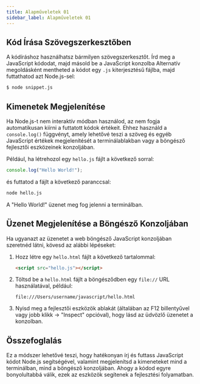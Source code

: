```yaml
---  
title: Alapműveletek 01
sidebar_label: Alapműveletek 01
---
```



## Kód Írása Szövegszerkesztőben

A kódíráshoz használhatsz bármilyen szövegszerkesztőt. Írd meg a JavaScript kódodat, majd másold be a JavaScript konzolba Alternatív megoldásként mentheted a kódot egy `.js` kiterjesztésű fájlba, majd futtathatod azt Node.js-sel:

```bash
$ node snippet.js
```

## Kimenetek Megjelenítése

Ha Node.js-t nem interaktív módban használod, az nem fogja automatikusan kiírni a futtatott kódok értékeit. Ehhez használd a `console.log()` függvényt, amely lehetővé teszi a szöveg és egyéb JavaScript értékek megjelenítését a terminálablakban vagy a böngésző fejlesztői eszközeinek konzoljában.

Például, ha létrehozol egy `hello.js` fájlt a következő sorral:

```javascript
console.log("Hello World!");
```

és futtatod a fájlt a következő paranccsal:

```bash
node hello.js
```

A "Hello World!" üzenet meg fog jelenni a terminálban.

## Üzenet Megjelenítése a Böngésző Konzoljában

Ha ugyanazt az üzenetet a web böngésző JavaScript konzoljában szeretnéd látni, kövesd az alábbi lépéseket:

1. Hozz létre egy `hello.html` fájlt a következő tartalommal:

    ```html
    <script src="hello.js"></script>
    ```

2. Töltsd be a `hello.html` fájlt a böngésződben egy `file://` URL használatával, például:

    ```
    file:///Users/username/javascript/hello.html
    ```

3. Nyisd meg a fejlesztői eszközök ablakát (általában az F12 billentyűvel vagy jobb klikk -> "Inspect" opcióval), hogy lásd az üdvözlő üzenetet a konzolban.

## Összefoglalás

Ez a módszer lehetővé teszi, hogy hatékonyan írj és futtass JavaScript kódot Node.js segítségével, valamint megjelenítsd a kimeneteket mind a terminálban, mind a böngésző konzoljában. Ahogy a kódod egyre bonyolultabbá válik, ezek az eszközök segítenek a fejlesztési folyamatban.
```